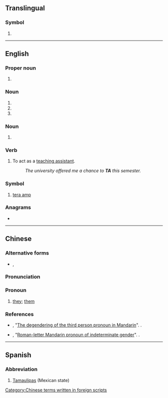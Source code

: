 {{also|Appendix:Variations of "ta"}}
==Translingual==
{{wikipedia}}

===Symbol===
{{mul-symbol}}

# {{SI-unit-abb|tera|ampere|[[electrical current]]}}

----

==English==

===Proper noun===
{{en-proper noun}}

# {{initialism of|Territorial Army|lang=en}}

===Noun===
{{en-noun}}

# {{initialism of|[[transportation]] [[authority]]|lang=en}}
# {{initialism of|teaching assistant|lang=en}}
# {{initialism of|travel agent|lang=en}}

===Noun===
{{en-noun|-}}

# {{lb|en|insurance}} {{initialism of|term assurance|lang=en}}

===Verb===
{{en-verb|TAs|TAing|TAd|pres_3sg2=TA's|pres_ptc2=TA'ing|past2=TA'd}}

# {{lb|en|intransitive}} To act as a [[teaching assistant]].
#: ''The university offered me a chance to '''TA''' this semester.''

===Symbol===
{{en-symbol}}

# [[tera amp]]

===Anagrams===
* {{anagrams|en|'at|A-T|AT|at|at-}}

----

==Chinese==

===Alternative forms===
* {{l|zh|ta}}, {{l|zh|Ta}}

===Pronunciation===
{{zh-pron
|m=tā
|cat=pronoun
}}

===Pronoun===
{{zh-pronoun}}

# {{n-g|An alternative spelling of the third-person pronoun {{zh-l|他}} that is explicitly gender-neutral:}} [[they]]; [[them]]

===References===
* {{w|Victor Mair}}, "[http://languagelog.ldc.upenn.edu/nll/?p=8937 The degendering of the third person pronoun in Mandarin]". {{w|Language Log}}.
* {{w|Victor Mair}}, "[http://languagelog.ldc.upenn.edu/nll/?p=27280 Roman-letter Mandarin pronoun of indeterminate gender]". {{w|Language Log}}.

[[Category:Chinese terms written in foreign scripts]]

----

==Spanish==

===Abbreviation===
{{rfc-header|Abbreviation}}
{{head|es|abbreviation}}

# [[Tamaulipas]] (Mexican state)